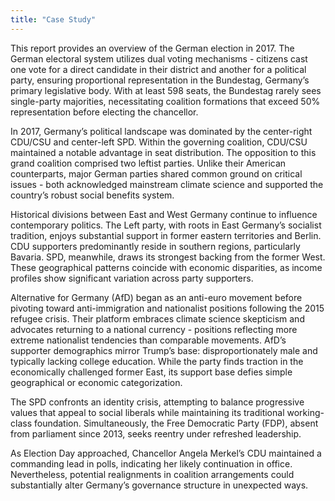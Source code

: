 ```yaml
---
title: "Case Study"
---
```

This report provides an overview of the German election in 2017. The German electoral system utilizes dual voting mechanisms - citizens cast one vote for a direct candidate in their district and another for a political party, ensuring proportional representation in the Bundestag, Germany's primary legislative body. With at least 598 seats, the Bundestag rarely sees single-party majorities, necessitating coalition formations that exceed 50% representation before electing the chancellor.

In 2017, Germany's political landscape was dominated by the center-right CDU/CSU and center-left SPD. Within the governing coalition, CDU/CSU maintained a notable advantage in seat distribution. The opposition to this grand coalition comprised two leftist parties. Unlike their American counterparts, major German parties shared common ground on critical issues - both acknowledged mainstream climate science and supported the country's robust social benefits system.

Historical divisions between East and West Germany continue to influence contemporary politics. The Left party, with roots in East Germany's socialist tradition, enjoys substantial support in former eastern territories and Berlin. CDU supporters predominantly reside in southern regions, particularly Bavaria. SPD, meanwhile, draws its strongest backing from the former West. These geographical patterns coincide with economic disparities, as income profiles show significant variation across party supporters.

Alternative for Germany (AfD) began as an anti-euro movement before pivoting toward anti-immigration and nationalist positions following the 2015 refugee crisis. Their platform embraces climate science skepticism and advocates returning to a national currency - positions reflecting more extreme nationalist tendencies than comparable movements. AfD's supporter demographics mirror Trump's base: disproportionately male and typically lacking college education. While the party finds traction in the economically challenged former East, its support base defies simple geographical or economic categorization.

The SPD confronts an identity crisis, attempting to balance progressive values that appeal to social liberals while maintaining its traditional working-class foundation. Simultaneously, the Free Democratic Party (FDP), absent from parliament since 2013, seeks reentry under refreshed leadership.

As Election Day approached, Chancellor Angela Merkel's CDU maintained a commanding lead in polls, indicating her likely continuation in office. Nevertheless, potential realignments in coalition arrangements could substantially alter Germany's governance structure in unexpected ways.

